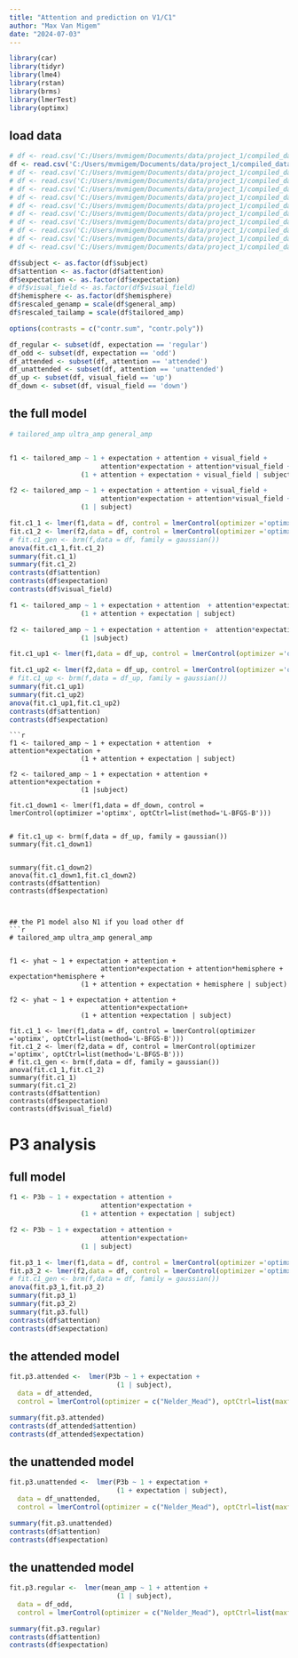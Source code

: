 ```yaml
---
title: "Attention and prediction on V1/C1"
author: "Max Van Migem"
date: "2024-07-03"
---
```


```r
library(car)
library(tidyr)
library(lme4)
library(rstan)
library(brms)
library(lmerTest)
library(optimx)

```

## load data

```r
# df <- read.csv('C:/Users/mvmigem/Documents/data/project_1/compiled_dataframes/p3_df.csv')
df <- read.csv('C:/Users/mvmigem/Documents/data/project_1/compiled_dataframes/c1_long_df.csv')
# df <- read.csv('C:/Users/mvmigem/Documents/data/project_1/compiled_dataframes/c1_long_nosubset_df.csv')
# df <- read.csv('C:/Users/mvmigem/Documents/data/project_1/compiled_dataframes/c1_galat_long_df.csv')
# df <- read.csv('C:/Users/mvmigem/Documents/data/project_1/compiled_dataframes/c1_oc_fix_df.csv')
# df <- read.csv('C:/Users/mvmigem/Documents/data/project_1/compiled_dataframes/c1_oc_var_df.csv')
# df <- read.csv('C:/Users/mvmigem/Documents/data/project_1/compiled_dataframes/p3a_oc_df.csv')
# df <- read.csv('C:/Users/mvmigem/Documents/data/project_1/compiled_dataframes/p3b_oc_df.csv')
# df <- read.csv('C:/Users/mvmigem/Documents/data/project_1/compiled_dataframes/p1_oc_df.csv')
# df <- read.csv('C:/Users/mvmigem/Documents/data/project_1/compiled_dataframes/p1_oc_nc_df.csv')
# df <- read.csv('C:/Users/mvmigem/Documents/data/project_1/compiled_dataframes/n1_oc_df.csv')
# df <- read.csv('C:/Users/mvmigem/Documents/data/project_1/compiled_dataframes/p2_oc_df.csv')

```
```r
df$subject <- as.factor(df$subject)
df$attention <- as.factor(df$attention)
df$expectation <- as.factor(df$expectation)
# df$visual_field <- as.factor(df$visual_field)
df$hemisphere <- as.factor(df$hemisphere)
df$rescaled_genamp = scale(df$general_amp)
df$rescaled_tailamp = scale(df$tailored_amp)

options(contrasts = c("contr.sum", "contr.poly"))

df_regular <- subset(df, expectation == 'regular')
df_odd <- subset(df, expectation == 'odd')
df_attended <- subset(df, attention == 'attended')
df_unattended <- subset(df, attention == 'unattended')
df_up <- subset(df, visual_field == 'up')
df_down <- subset(df, visual_field == 'down')
```

## the full model
```r
# tailored_amp ultra_amp general_amp


f1 <- tailored_amp ~ 1 + expectation + attention + visual_field + 
                       attention*expectation + attention*visual_field + expectation*visual_field + attention*expectation*visual_field +
                  (1 + attention + expectation + visual_field | subject)

f2 <- tailored_amp ~ 1 + expectation + attention + visual_field + 
                       attention*expectation + attention*visual_field + expectation*visual_field +
                  (1 | subject)

fit.c1_1 <- lmer(f1,data = df, control = lmerControl(optimizer ='optimx', optCtrl=list(method='L-BFGS-B')))
fit.c1_2 <- lmer(f2,data = df, control = lmerControl(optimizer ='optimx', optCtrl=list(method='L-BFGS-B')))
# fit.c1_gen <- brm(f,data = df, family = gaussian())
anova(fit.c1_1,fit.c1_2)
summary(fit.c1_1)
summary(fit.c1_2)
contrasts(df$attention)
contrasts(df$expectation)
contrasts(df$visual_field)
```
```r
f1 <- tailored_amp ~ 1 + expectation + attention  + attention*expectation +
                  (1 + attention + expectation | subject)

f2 <- tailored_amp ~ 1 + expectation + attention +  attention*expectation + 
                  (1 |subject)

fit.c1_up1 <- lmer(f1,data = df_up, control = lmerControl(optimizer ='optimx', optCtrl=list(method='L-BFGS-B')))

fit.c1_up2 <- lmer(f2,data = df_up, control = lmerControl(optimizer ='optimx', optCtrl=list(method='L-BFGS-B')))
# fit.c1_up <- brm(f,data = df_up, family = gaussian())
summary(fit.c1_up1)
summary(fit.c1_up2)
anova(fit.c1_up1,fit.c1_up2)
contrasts(df$attention)
contrasts(df$expectation)
```
```
```r
f1 <- tailored_amp ~ 1 + expectation + attention  + attention*expectation +
                  (1 + attention + expectation | subject)

f2 <- tailored_amp ~ 1 + expectation + attention +  attention*expectation + 
                  (1 |subject)

fit.c1_down1 <- lmer(f1,data = df_down, control = lmerControl(optimizer ='optimx', optCtrl=list(method='L-BFGS-B')))


# fit.c1_up <- brm(f,data = df_up, family = gaussian())
summary(fit.c1_down1)


summary(fit.c1_down2)
anova(fit.c1_down1,fit.c1_down2)
contrasts(df$attention)
contrasts(df$expectation)
```
```


## the P1 model also N1 if you load other df
```r
# tailored_amp ultra_amp general_amp


f1 <- yhat ~ 1 + expectation + attention +
                       attention*expectation + attention*hemisphere + expectation*hemisphere +
                  (1 + attention + expectation + hemisphere | subject)

f2 <- yhat ~ 1 + expectation + attention +
                       attention*expectation+
                  (1 + attention +expectation | subject)

fit.c1_1 <- lmer(f1,data = df, control = lmerControl(optimizer ='optimx', optCtrl=list(method='L-BFGS-B')))
fit.c1_2 <- lmer(f2,data = df, control = lmerControl(optimizer ='optimx', optCtrl=list(method='L-BFGS-B')))
# fit.c1_gen <- brm(f,data = df, family = gaussian())
anova(fit.c1_1,fit.c1_2)
summary(fit.c1_1)
summary(fit.c1_2)
contrasts(df$attention)
contrasts(df$expectation)
contrasts(df$visual_field)
```



# P3 analysis

## full model
```r

f1 <- P3b ~ 1 + expectation + attention +
                       attention*expectation +
                  (1 + attention + expectation | subject)

f2 <- P3b ~ 1 + expectation + attention +
                       attention*expectation+
                  (1 | subject)

fit.p3_1 <- lmer(f1,data = df, control = lmerControl(optimizer ='optimx', optCtrl=list(method='L-BFGS-B')))
fit.p3_2 <- lmer(f2,data = df, control = lmerControl(optimizer ='optimx', optCtrl=list(method='L-BFGS-B')))
# fit.c1_gen <- brm(f,data = df, family = gaussian())
anova(fit.p3_1,fit.p3_2)
summary(fit.p3_1)
summary(fit.p3_2)
summary(fit.p3.full)
contrasts(df$attention)
contrasts(df$expectation)
```

## the attended model
```r
fit.p3.attended <-  lmer(P3b ~ 1 + expectation +
                           (1 | subject),
  data = df_attended, 
  control = lmerControl(optimizer = c("Nelder_Mead"), optCtrl=list(maxfun=2e6)))

summary(fit.p3.attended)
contrasts(df_attended$attention)
contrasts(df_attended$expectation)
```

## the unattended model
```r
fit.p3.unattended <-  lmer(P3b ~ 1 + expectation +
                           (1 + expectation | subject),
  data = df_unattended, 
  control = lmerControl(optimizer = c("Nelder_Mead"), optCtrl=list(maxfun=2e6)))

summary(fit.p3.unattended)
contrasts(df$attention)
contrasts(df$expectation)

```

## the unattended model
```r
fit.p3.regular <-  lmer(mean_amp ~ 1 + attention +
                           (1 | subject),
  data = df_odd, 
  control = lmerControl(optimizer = c("Nelder_Mead"), optCtrl=list(maxfun=2e6)))

summary(fit.p3.regular)
contrasts(df$attention)
contrasts(df$expectation)

```